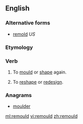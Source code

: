 ==English==

===Alternative forms===
* [[remold]] ''US''

===Etymology===
{{prefix|re|mould}}

===Verb===
{{en-verb}}

# {{context|British}} To [[mould]] or [[shape]] again.
# {{context|British}} To [[reshape]] or [[redesign]].

===Anagrams===
* [[moulder#English|moulder]]

[[ml:remould]]
[[vi:remould]]
[[zh:remould]]